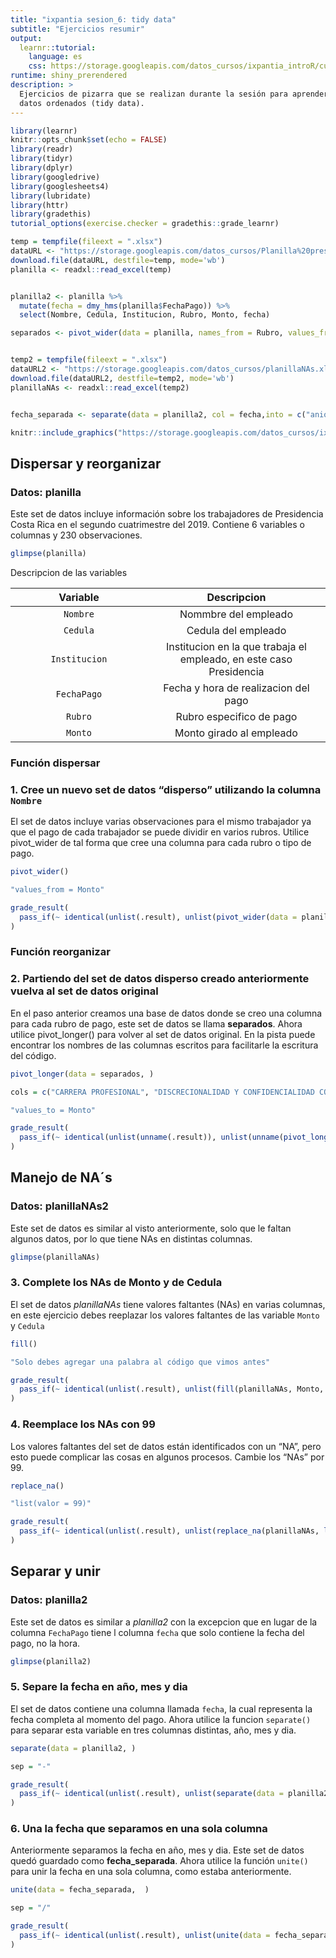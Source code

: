 ```yaml
---
title: "ixpantia sesion_6: tidy data"
subtitle: "Ejercicios resumir" 
output: 
  learnr::tutorial:
    language: es
    css: https://storage.googleapis.com/datos_cursos/ixpantia_introR/custom_css.css
runtime: shiny_prerendered
description: >
  Ejercicios de pizarra que se realizan durante la sesión para aprender sobre
  datos ordenados (tidy data).
---
```


<style>
@import url('https://fonts.googleapis.com/css2?family=Roboto+Mono&family=Roboto+Slab&family=Source+Sans+Pro:wght@300;400&display=swap');

@import url('https://fonts.googleapis.com/css2?family=Lato&display=swap');
</style> 

```r
library(learnr)
knitr::opts_chunk$set(echo = FALSE)
library(readr)
library(tidyr)
library(dplyr)
library(googledrive)
library(googlesheets4)
library(lubridate)
library(httr)
library(gradethis)
tutorial_options(exercise.checker = gradethis::grade_learnr)

temp = tempfile(fileext = ".xlsx")
dataURL <- "https://storage.googleapis.com/datos_cursos/Planilla%20presidencia.xlsx"
download.file(dataURL, destfile=temp, mode='wb')
planilla <- readxl::read_excel(temp)


planilla2 <- planilla %>% 
  mutate(fecha = dmy_hms(planilla$FechaPago)) %>% 
  select(Nombre, Cedula, Institucion, Rubro, Monto, fecha)

separados <- pivot_wider(data = planilla, names_from = Rubro, values_from = Monto)


temp2 = tempfile(fileext = ".xlsx")
dataURL2 <- "https://storage.googleapis.com/datos_cursos/planillaNAs.xlsx"
download.file(dataURL2, destfile=temp2, mode='wb')
planillaNAs <- readxl::read_excel(temp2)


fecha_separada <- separate(data = planilla2, col = fecha,into = c("anio", "mes", "dia"), sep = "-")
```

```r
knitr::include_graphics("https://storage.googleapis.com/datos_cursos/ixpantia_introR/ixpantia_logo.png")   
```

## Dispersar y reorganizar

### Datos: **planilla**

Este set de datos incluye información sobre los trabajadores de Presidencia Costa Rica en el segundo cuatrimestre del 2019. Contiene 6 variables o columnas y 230 observaciones. 
```r
glimpse(planilla) 
```

Descripcion de las variables

| Variable | Descripcion |
|:--------:|:-----------:|
| `Nombre` | Nommbre del empleado |
| `Cedula` | Cedula del empleado |
| `Institucion` | Institucion en la que trabaja el empleado, en este caso Presidencia |
| `FechaPago` | Fecha y hora de realizacion del pago |
| `Rubro` | Rubro especifico de pago |
| `Monto` | Monto girado al empleado |


### Función dispersar
### 1. Cree un nuevo set de datos "disperso" utilizando la columna `Nombre` 

El set de datos incluye varias observaciones para el mismo trabajador ya que el pago de cada trabajador se puede dividir en varios rubros. Utilice pivot_wider de tal forma que cree una columna para cada rubro o tipo de pago. 
```r
pivot_wider()
```

```r
"values_from = Monto"
```

```r
grade_result(
  pass_if(~ identical(unlist(.result), unlist(pivot_wider(data = planilla, names_from = Rubro, values_from = Monto))), "Muy bien!")
)
```


### Función reorganizar
### 2. Partiendo del set de datos disperso creado anteriormente vuelva al set de datos original

En el paso anterior creamos una base de datos donde se creo una columna para cada rubro de pago, este set de datos se llama **separados**. Ahora utilice pivot_longer() para volver al set de datos original. En la pista puede encontrar los nombres de las columnas escritos para facilitarle la escritura del código. 
```r
pivot_longer(data = separados, )
```

```r
cols = c("CARRERA PROFESIONAL", "DISCRECIONALIDAD Y CONFIDENCIALIDAD COL 108", "DEDICACION EXCLUSIVA", "SALARIO BASE", "AUMENTOS ANUALES", "HORAS EXTRA-P.Adeudados", "PROHIBICION", "SOBREPAGO POR ASIGNACION", "SUBSIDIO ENFERMEDAD REG SERV CIVIL", "SUBSIDIO ENFERMEDAD NO REG SERV CIVIL")
```
 
```r
"values_to = Monto"
```

```r
grade_result(
  pass_if(~ identical(unlist(unname(.result)), unlist(unname(pivot_longer(data = separados, cols = c("CARRERA PROFESIONAL", "DISCRECIONALIDAD Y CONFIDENCIALIDAD COL 108", "DEDICACION EXCLUSIVA", "SALARIO BASE", "AUMENTOS ANUALES", "HORAS EXTRA-P.Adeudados", "PROHIBICION", "SOBREPAGO POR ASIGNACION", "SUBSIDIO ENFERMEDAD REG SERV CIVIL", "SUBSIDIO ENFERMEDAD NO REG SERV CIVIL"),names_to = "Rubro", values_to = "Monto")))), "Muy bien!")
)
```


## Manejo de NA´s

### Datos: **planillaNAs2**

Este set de datos es similar al visto anteriormente, solo que le faltan algunos datos, por lo que tiene NAs en distintas columnas. 
```r
glimpse(planillaNAs)
```


### 3. Complete los NAs de Monto y de Cedula

El set de datos *planillaNAs* tiene valores faltantes (NAs) en varias columnas, en este ejercicio debes reeplazar los valores faltantes de las variable `Monto` y `Cedula`
```r
fill()
```

```r
"Solo debes agregar una palabra al código que vimos antes"
```

```r
grade_result(
  pass_if(~ identical(unlist(.result), unlist(fill(planillaNAs, Monto, Cedula))), "Muy bien!")
)
```


### 4. Reemplace los NAs con 99

Los valores faltantes del set de datos están identificados con un "NA", pero esto puede complicar las cosas en algunos procesos. Cambie los "NAs" por 99. 
```r
replace_na()
```

```r
"list(valor = 99)"
```

```r
grade_result(
  pass_if(~ identical(unlist(.result), unlist(replace_na(planillaNAs, list(valor = 99)))), "Muy bien!")
)
```

## Separar y unir

### Datos: **planilla2** 

Este set de datos es similar a *planilla2* con la excepcion que en lugar de la columna `FechaPago` tiene l columna `fecha` que solo contiene la fecha del pago, no la hora. 

```r
glimpse(planilla2)
```


### 5. Separe la fecha en año, mes y dia

El set de datos contiene una columna llamada `fecha`, la cual representa la fecha completa al momento del pago. Ahora utilice la funcion `separate()` para separar esta variable en tres columnas distintas, año, mes y dia. 

```r
separate(data = planilla2, )
```

```r
sep = "-"
```

```r
grade_result(
  pass_if(~ identical(unlist(.result), unlist(separate(data = planilla2, col = fecha, into = c("anio", "mes", "dia"), sep = "-"))), "Muy bien!")
)
```

### 6. Una la fecha que separamos en una sola columna

Anteriormente separamos la fecha en año, mes y dia. Este set de datos quedó guardado como **fecha_separada**. Ahora utilice la función `unite()` para unir la fecha en una sola columna, como estaba anteriormente. 

```r
unite(data = fecha_separada,  )
```

```r
sep = "/"
```

```r
grade_result(
  pass_if(~ identical(unlist(.result), unlist(unite(data = fecha_separada , col = "FechaPago", anio:dia, sep = "/"))), "Muy bien!")
)
```

